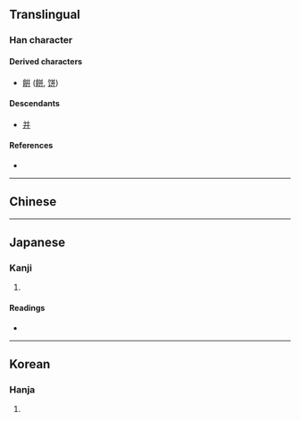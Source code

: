 {{also|並|幵|井|并}}
{{character info/new}}
==Translingual==

===Han character===
{{Han char|rn=51|rad=干|as=05|sn=8|four=|canj=YJYJ|ids=⿱⿰丿丿幵,⿰⿱丿干⿱丿干}}

====Derived characters====
* [[餠]] ([[餅]], [[饼]])

====Descendants====
* [[并]]

====References====
* {{Han ref|kx=0340.070|dkj=09175|hdz=10408.060|uh=5E77|ud=24183}}

----

==Chinese==
{{zh-see|并|vt}}

----

==Japanese==
{{ja-kanji forms|并|幷}}

===Kanji===
{{ja-kanji|grade=|rs=干05|shin=并}}

# {{rfdef|ja|sort=干05}}

====Readings====
* {{ja-readings|on=[[へい]] (hei), [[ひょう]] (hyō)|kun=[[あわせる]] (awaseru), [[ならぶ]] (narabu)}}

----

==Korean==

===Hanja===
{{ko-hanja|hangeul=[[병]]|eumhun=[[어우르다|어우를]]|rv=byeong|mr=byŏng|y=byeong}}

# {{rfdef|ko|sort=干05}}